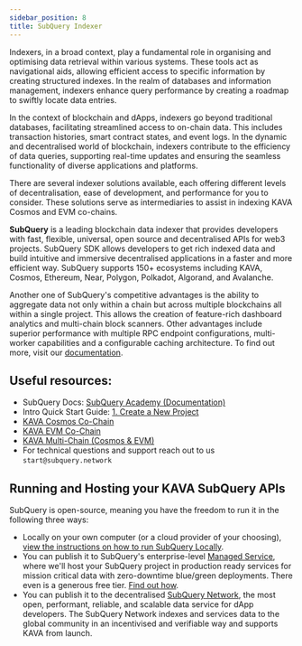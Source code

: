 ```yaml
---
sidebar_position: 8
title: SubQuery Indexer
---
```


Indexers, in a broad context, play a fundamental role in organising and optimising data retrieval within various systems. These tools act as navigational aids, allowing efficient access to specific information by creating structured indexes. In the realm of databases and information management, indexers enhance query performance by creating a roadmap to swiftly locate data entries.

In the context of blockchain and dApps, indexers go beyond traditional databases, facilitating streamlined access to on-chain data. This includes transaction histories, smart contract states, and event logs. In the dynamic and decentralised world of blockchain, indexers contribute to the efficiency of data queries, supporting real-time updates and ensuring the seamless functionality of diverse applications and platforms.

There are several indexer solutions available, each offering different levels of decentralisation, ease of development, and performance for you to consider. These solutions serve as intermediaries to assist in indexing KAVA Cosmos and EVM co-chains.

**SubQuery** is a leading blockchain data indexer that provides developers with fast, flexible, universal, open source and decentralised APIs for web3 projects. SubQuery SDK allows developers to get rich indexed data and build intuitive and immersive decentralised applications in a faster and more efficient way. SubQuery supports 150+ ecosystems including KAVA, Cosmos, Ethereum, Near, Polygon, Polkadot, Algorand, and Avalanche.

Another one of SubQuery's competitive advantages is the ability to aggregate data not only within a chain but across multiple blockchains all within a single project. This allows the creation of feature-rich dashboard analytics and multi-chain block scanners. Other advantages include superior performance with multiple RPC endpoint configurations, multi-worker capabilities and a configurable caching architecture. To find out more, visit our [documentation](https://academy.subquery.network/).

## Useful resources:

- SubQuery Docs: [SubQuery Academy (Documentation)](https://academy.subquery.network/)
- Intro Quick Start Guide: [1. Create a New Project](https://academy.subquery.network/quickstart/quickstart.html)
- [KAVA Cosmos Co-Chain](https://github.com/subquery/cosmos-subql-starter/tree/main/Kava/kava-starter)
- [KAVA EVM Co-Chain](https://github.com/subquery/cosmos-subql-starter/tree/main/Kava/kava-evm-starter)
- [KAVA Multi-Chain (Cosmos & EVM)](https://github.com/subquery/cosmos-subql-starter/tree/main/Multi-Chain/kava-evm-cosmos-multi-chain)
- For technical questions and support reach out to us `start@subquery.network`

## Running and Hosting your KAVA SubQuery APIs

SubQuery is open-source, meaning you have the freedom to run it in the following three ways:

- Locally on your own computer (or a cloud provider of your choosing), [view the instructions on how to run SubQuery Locally](https://academy.subquery.network/run_publish/run.html).
- You can publish it to SubQuery's enterprise-level [Managed Service](https://managedservice.subquery.network/), where we'll host your SubQuery project in production ready services for mission critical data with zero-downtime blue/green deployments. There even is a generous free tier. [Find out how](https://academy.subquery.network/run_publish/publish.html).
- You can publish it to the decentralised [SubQuery Network](https://subquery.network/network), the most open, performant, reliable, and scalable data service for dApp developers. The SubQuery Network indexes and services data to the global community in an incentivised and verifiable way and supports KAVA from launch.